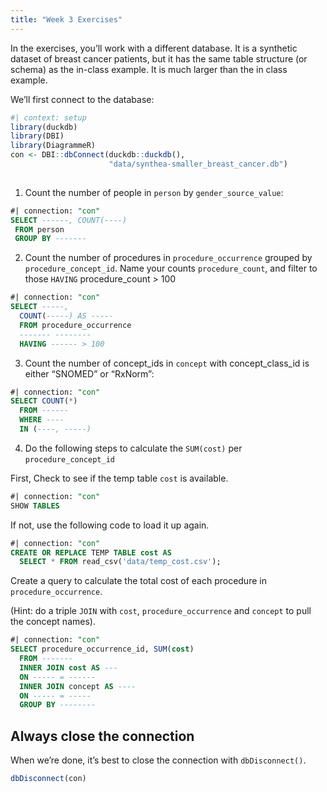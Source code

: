 ```yaml
---
title: "Week 3 Exercises"
---
```


In the exercises, you'll work with a different database. It is a synthetic dataset of breast cancer patients, but it has the same table structure (or schema) as the in-class example. It is much larger than the in class example.

We'll first connect to the database:

```r
#| context: setup
library(duckdb)
library(DBI)
library(DiagrammeR)
con <- DBI::dbConnect(duckdb::duckdb(), 
                      "data/synthea-smaller_breast_cancer.db")
                      
```
1. Count the number of people in `person` by `gender_source_value`:

```sql
#| connection: "con"
SELECT ------, COUNT(----) 
 FROM person 
 GROUP BY -------
```

2. Count the number of procedures in `procedure_occurrence` grouped by `procedure_concept_id`. Name your counts `procedure_count`, and filter to those `HAVING` procedure_count > 100

```sql
#| connection: "con"
SELECT -----, 
  COUNT(-----) AS -----
  FROM procedure_occurrence
  ------- --------
  HAVING ------ > 100
```

3. Count the number of concept_ids in `concept` with concept_class_id is either "SNOMED" or "RxNorm":

```sql
#| connection: "con"
SELECT COUNT(*)
  FROM ------
  WHERE ---- 
  IN (----, -----)
```

4. Do the following steps to calculate the `SUM(cost)` per `procedure_concept_id`

First, Check to see if the temp table `cost` is available. 

```sql
#| connection: "con"
SHOW TABLES
```

If not, use the following code to load it up again.

```sql
#| connection: "con"
CREATE OR REPLACE TEMP TABLE cost AS
  SELECT * FROM read_csv('data/temp_cost.csv');
```

Create a query to calculate the total cost of each procedure in `procedure_occurrence`. 

(Hint: do a triple `JOIN` with `cost`, `procedure_occurrence` and `concept` to pull the concept names).

```sql
#| connection: "con"
SELECT procedure_occurrence_id, SUM(cost)
  FROM -------
  INNER JOIN cost AS ---
  ON ----- = ------
  INNER JOIN concept AS ----
  ON ----- = -----
  GROUP BY --------
```

## Always close the connection

When we're done, it's best to close the connection with `dbDisconnect()`. 

```r
dbDisconnect(con)
```

